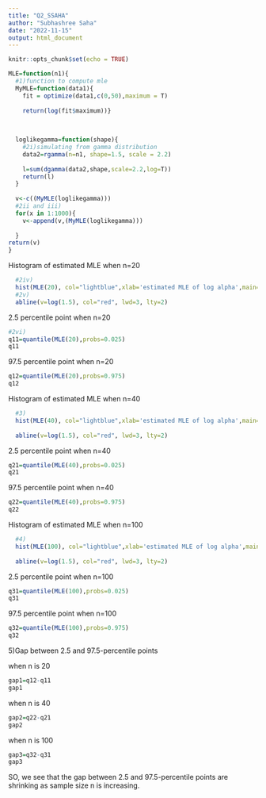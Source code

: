 ---
title: "Q2_SSAHA"
author: "Subhashree Saha"
date: "2022-11-15"
output: html_document
---

```{r setup, include=FALSE}
knitr::opts_chunk$set(echo = TRUE)
```
```{r}
MLE=function(n1){
  #1)function to compute mle
  MyMLE=function(data1){
    fit = optimize(data1,c(0,50),maximum = T)
    
    return(log(fit$maximum))}
  

  
  loglikegamma=function(shape){
    #2i)simulating from gamma distribution
    data2=rgamma(n=n1, shape=1.5, scale = 2.2) 
    
    l=sum(dgamma(data2,shape,scale=2.2,log=T))
    return(l)
  }
  
  v<-c((MyMLE(loglikegamma)))
  #2ii and iii)
  for(x in 1:1000){
    v<-append(v,(MyMLE(loglikegamma)))
    
  }
return(v) 
}
```
Histogram of estimated MLE when n=20\
```{r}
  #2iv)
  hist(MLE(20), col="lightblue",xlab='estimated MLE of log alpha',main=' Histogram of the estimated MLEs of log alpha when n=20')
  #2v)
  abline(v=log(1.5), col="red", lwd=3, lty=2)
```
2.5 percentile point when n=20\
```{r}
#2vi)
q11=quantile(MLE(20),probs=0.025)
q11
```
97.5 percentile point when n=20\
```{r}
q12=quantile(MLE(20),probs=0.975)
q12
```

Histogram of estimated MLE when n=40\
```{r}
  #3)
  hist(MLE(40), col="lightblue",xlab='estimated MLE of log alpha',main=' Histogram of the estimated MLEs of log alpha when n=40')
  
  abline(v=log(1.5), col="red", lwd=3, lty=2)
```
2.5 percentile point when n=40\
```{r}

q21=quantile(MLE(40),probs=0.025)
q21
```
97.5 percentile point when n=40\
```{r}
q22=quantile(MLE(40),probs=0.975)
q22
```

Histogram of estimated MLE when n=100\
```{r}
  #4)
  hist(MLE(100), col="lightblue",xlab='estimated MLE of log alpha',main=' Histogram of the estimated MLEs of log alpha when n=100')
  
  abline(v=log(1.5), col="red", lwd=3, lty=2)
```
2.5 percentile point when n=100\
```{r}

q31=quantile(MLE(100),probs=0.025)
q31
```
97.5 percentile point when n=100\
```{r}
q32=quantile(MLE(100),probs=0.975)
q32
```
5)Gap between 2.5 and 97.5-percentile points

when n is 20
```{r}
gap1=q12-q11
gap1
```
when n is 40
```{r}
gap2=q22-q21
gap2
```
when n is 100
```{r}
gap3=q32-q31
gap3
```
SO, we see that the gap between 2.5 and 97.5-percentile points are shrinking as sample size n is increasing.





